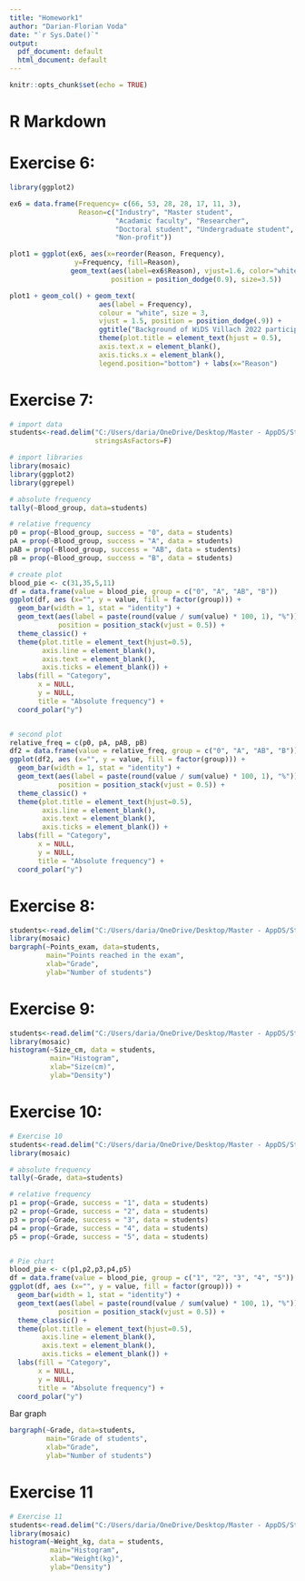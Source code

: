```yaml
---
title: "Homework1"
author: "Darian-Florian Voda"
date: "`r Sys.Date()`"
output:
  pdf_document: default
  html_document: default
---
```


```r
knitr::opts_chunk$set(echo = TRUE)
```

# R Markdown

# Exercise 6:

```r
library(ggplot2)

ex6 = data.frame(Frequency= c(66, 53, 28, 28, 17, 11, 3),
                 Reason=c("Industry", "Master student",
                          "Acadamic faculty", "Researcher",
                          "Doctoral student", "Undergraduate student",
                          "Non-profit"))

plot1 = ggplot(ex6, aes(x=reorder(Reason, Frequency),
                y=Frequency, fill=Reason),
               geom_text(aes(label=ex6$Reason), vjust=1.6, color="white",
                         position = position_dodge(0.9), size=3.5))

plot1 + geom_col() + geom_text(
                      aes(label = Frequency),
                      colour = "white", size = 3,
                      vjust = 1.5, position = position_dodge(.9)) +
                      ggtitle("Background of WiDS Villach 2022 participants") +
                      theme(plot.title = element_text(hjust = 0.5),
                      axis.text.x = element_blank(),
                      axis.ticks.x = element_blank(),
                      legend.position="bottom") + labs(x="Reason")
```


# Exercise 7:
```r
# import data
students<-read.delim("C:/Users/daria/OneDrive/Desktop/Master - AppDS/Statistics/Datasets-20221007/students.txt",
                     stringsAsFactors=F)

# import libraries
library(mosaic)
library(ggplot2)
library(ggrepel)

# absolute frequency
tally(~Blood_group, data=students)

# relative frequency
p0 = prop(~Blood_group, success = "0", data = students)
pA = prop(~Blood_group, success = "A", data = students)
pAB = prop(~Blood_group, success = "AB", data = students)
pB = prop(~Blood_group, success = "B", data = students)

# create plot
blood_pie <- c(31,35,5,11)
df = data.frame(value = blood_pie, group = c("0", "A", "AB", "B"))
ggplot(df, aes (x="", y = value, fill = factor(group))) +
  geom_bar(width = 1, stat = "identity") +
  geom_text(aes(label = paste(round(value / sum(value) * 100, 1), "%")),
            position = position_stack(vjust = 0.5)) +
  theme_classic() +
  theme(plot.title = element_text(hjust=0.5),
        axis.line = element_blank(),
        axis.text = element_blank(),
        axis.ticks = element_blank()) +
  labs(fill = "Category",
       x = NULL,
       y = NULL,
       title = "Absolute frequency") +
  coord_polar("y")


# second plot
relative_freq = c(p0, pA, pAB, pB)
df2 = data.frame(value = relative_freq, group = c("0", "A", "AB", "B"))
ggplot(df2, aes (x="", y = value, fill = factor(group))) +
  geom_bar(width = 1, stat = "identity") +
  geom_text(aes(label = paste(round(value / sum(value) * 100, 1), "%")),
            position = position_stack(vjust = 0.5)) +
  theme_classic() +
  theme(plot.title = element_text(hjust=0.5),
        axis.line = element_blank(),
        axis.text = element_blank(),
        axis.ticks = element_blank()) +
  labs(fill = "Category",
       x = NULL,
       y = NULL,
       title = "Absolute frequency") +
  coord_polar("y")
```


# Exercise 8:
```r
students<-read.delim("C:/Users/daria/OneDrive/Desktop/Master - AppDS/Statistics/Datasets-20221007/students.txt",stringsAsFactors=F)
library(mosaic)
bargraph(~Points_exam, data=students,
         main="Points reached in the exam",
         xlab="Grade",
         ylab="Number of students")
```

# Exercise 9:
```r
students<-read.delim("C:/Users/daria/OneDrive/Desktop/Master - AppDS/Statistics/Datasets-20221007/students.txt",stringsAsFactors=F)
library(mosaic)
histogram(~Size_cm, data = students,
          main="Histogram",
          xlab="Size(cm)",
          ylab="Density")
```

# Exercise 10:
```r
# Exercise 10
students<-read.delim("C:/Users/daria/OneDrive/Desktop/Master - AppDS/Statistics/Datasets-20221007/students.txt",stringsAsFactors=F)
library(mosaic)

# absolute frequency
tally(~Grade, data=students)

# relative frequency
p1 = prop(~Grade, success = "1", data = students)
p2 = prop(~Grade, success = "2", data = students)
p3 = prop(~Grade, success = "3", data = students)
p4 = prop(~Grade, success = "4", data = students)
p5 = prop(~Grade, success = "5", data = students)


# Pie chart
blood_pie <- c(p1,p2,p3,p4,p5)
df = data.frame(value = blood_pie, group = c("1", "2", "3", "4", "5"))
ggplot(df, aes (x="", y = value, fill = factor(group))) +
  geom_bar(width = 1, stat = "identity") +
  geom_text(aes(label = paste(round(value / sum(value) * 100, 1), "%")),
            position = position_stack(vjust = 0.5)) +
  theme_classic() +
  theme(plot.title = element_text(hjust=0.5),
        axis.line = element_blank(),
        axis.text = element_blank(),
        axis.ticks = element_blank()) +
  labs(fill = "Category",
       x = NULL,
       y = NULL,
       title = "Absolute frequency") +
  coord_polar("y")
```
Bar graph
```r
bargraph(~Grade, data=students,
         main="Grade of students",
         xlab="Grade",
         ylab="Number of students")
```

# Exercise 11
```r
# Exercise 11
students<-read.delim("C:/Users/daria/OneDrive/Desktop/Master - AppDS/Statistics/Datasets-20221007/students.txt",stringsAsFactors=F)
library(mosaic)
histogram(~Weight_kg, data = students,
          main="Histogram",
          xlab="Weight(kg)",
          ylab="Density")
```
